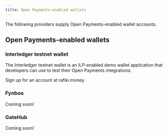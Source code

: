 ```yaml
---
title: Open Payments-enabled wallets
---
```



The following providers supply Open Payments-enabled wallet accounts.

## Open Payments-enabled wallets

### Interledger testnet wallet

The Interledger testnet wallet is an ILP-enabled demo wallet application that developers can use to test their Open Payments integrations.

Sign up for an account at <LinkOut href='https://rafiki.money'>rafiki.money</LinkOut>.

### Fynbos

Coming soon!

### GateHub

Coming soon!
